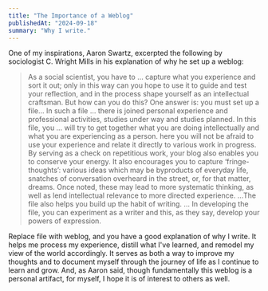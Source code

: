 ```yaml
---
title: "The Importance of a Weblog"
publishedAt: "2024-09-18"
summary: "Why I write."
---
```


One of my inspirations, Aaron Swartz, excerpted the following by sociologist C. Wright Mills in his explanation of why he set up a weblog:

> As a social scientist, you have to … capture what you experience and sort it out; only in this way can you hope to use it to guide and test your reflection, and in the process shape yourself as an intellectual craftsman. But how can you do this? One answer is: you must set up a file…
In such a file … there is joined personal experience and professional activities, studies under way and studies planned. In this file, you … will try to get together what you are doing intellectually and what you are experiencing as a person. here you will not be afraid to use your experience and relate it directly to various work in progress. By serving as a check on repetitious work, your blog also enables you to conserve your energy. It also encourages you to capture ‘fringe-thoughts’: various ideas which may be byproducts of everyday life, snatches of conversation overheard in the street, or, for that matter, dreams. Once noted, these may lead to more systematic thinking, as well as lend intellectual relevance to more directed experience.
…The file also helps you build up the habit of writing. … In developing the file, you can experiment as a writer and this, as they say, develop your powers of expression.

Replace file with weblog, and you have a good explanation of why I write. It helps me process my experience, distill what I've learned, and remodel my view of the world accordingly. It serves as 
both a way to improve my thoughts and to document myself through the journey of life as I continue to learn and grow.
And, as Aaron said, though fundamentally this weblog is a personal artifact, for myself, I hope it is of interest to others as well.


